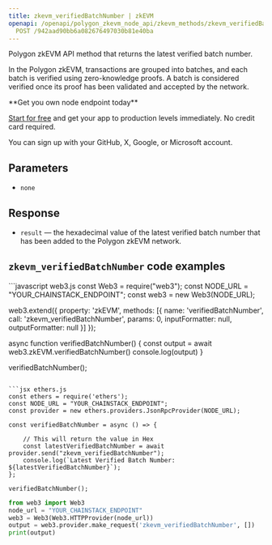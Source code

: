 ---
title: zkevm_verifiedBatchNumber | zkEVM
openapi: /openapi/polygon_zkevm_node_api/zkevm_methods/zkevm_verifiedBatchNumber.json
  POST /942aad90bb6a082676497030b81e40ba
---

Polygon zkEVM API method that returns the latest verified batch number.

In the Polygon zkEVM, transactions are grouped into batches, and each batch is verified using zero-knowledge proofs. A batch is considered verified once its proof has been validated and accepted by the network.

<Check>
**Get you own node endpoint today**

[Start for free](https://console.chainstack.com/) and get your app to production levels immediately. No credit card required.

You can sign up with your GitHub, X, Google, or Microsoft account.
</Check>


## Parameters

* `none`

## Response

* `result` — the hexadecimal value of the latest verified batch number that has been added to the Polygon zkEVM network.

## `zkevm_verifiedBatchNumber` code examples

<CodeGroup>
```javascript web3.js
const Web3 = require("web3");
const NODE_URL = "YOUR_CHAINSTACK_ENDPOINT";
const web3 = new Web3(NODE_URL);

web3.extend({
    property: 'zkEVM',
    methods: [{
      name: 'verifiedBatchNumber',
      call: 'zkevm_verifiedBatchNumber',
      params: 0,
      inputFormatter: null,
      outputFormatter: null
    }]
  });

async function verifiedBatchNumber() {
  const output = await web3.zkEVM.verifiedBatchNumber()
  console.log(output)
}

verifiedBatchNumber();
```

```jsx ethers.js
const ethers = require('ethers');
const NODE_URL = "YOUR_CHAINSTACK_ENDPOINT";
const provider = new ethers.providers.JsonRpcProvider(NODE_URL);

const verifiedBatchNumber = async () => {

    // This will return the value in Hex
    const latestVerifiedBatchNumber = await provider.send("zkevm_verifiedBatchNumber");
    console.log(`Latest Verified Batch Number: ${latestVerifiedBatchNumber}`);
};

verifiedBatchNumber();
```

```python web3.py
from web3 import Web3
node_url = "YOUR_CHAINSTACK_ENDPOINT"
web3 = Web3(Web3.HTTPProvider(node_url))
output = web3.provider.make_request('zkevm_verifiedBatchNumber', [])
print(output)
```
</CodeGroup>

